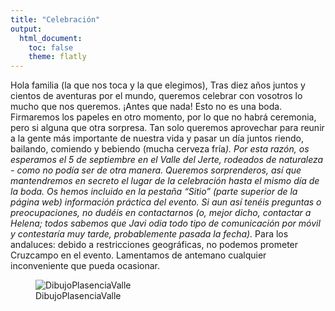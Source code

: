 ```yaml
---
title: "Celebración"
output:
  html_document:
    toc: false
    theme: flatly
---
```

Hola familia (la que nos toca y la que elegimos),
Tras diez años juntos y cientos de aventuras por el mundo, queremos celebrar con vosotros lo mucho que nos queremos.
¡Antes que nada! Esto no es una boda. Firmaremos los papeles en otro momento, por lo que no habrá ceremonia, pero si alguna que otra sorpresa. Tan solo queremos aprovechar para reunir a la gente más importante de nuestra vida y pasar un día juntos riendo, bailando, comiendo y bebiendo (mucha cerveza fría*).
Por esta razón, os esperamos el 5 de septiembre en el Valle del Jerte, rodeados de naturaleza - como no podía ser de otra manera. Queremos sorprenderos, así que mantendremos en secreto el lugar de la celebración hasta el mismo día de la boda. Os hemos incluido en la pestaña “Sitio” (parte superior de la página web) información práctica del evento. Si aun así tenéis preguntas o preocupaciones, no dudéis en contactarnos (o, mejor dicho, contactar a Helena; todos sabemos que Javi odia todo tipo de comunicación por móvil y contestaría muy tarde, probablemente pasada la fecha).
*Para los andaluces: debido a restricciones geográficas, no podemos prometer Cruzcampo en el evento. Lamentamos de antemano cualquier inconveniente que pueda ocasionar.

![DibujoPlasenciaValle](images/imagenAcuarelaValle.png)